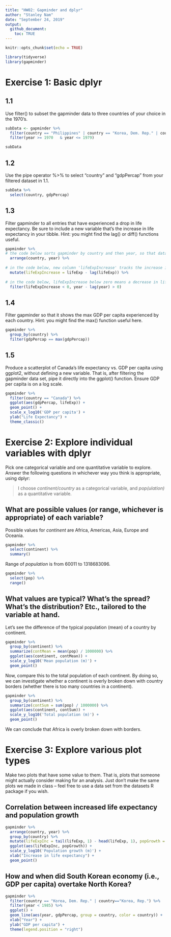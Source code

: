 ```yaml
---
title: "HW02: Gapminder and dplyr"
author: "Stanley Nam"
date: "September 24, 2019"
output: 
  github_document:
    toc: TRUE
---
```


```r
knitr::opts_chunk$set(echo = TRUE)
```

```r
library(tidyverse)
library(gapminder)
```

# Exercise 1: Basic dplyr

## 1.1

Use filter() to subset the gapminder data to three countries of your choice in the 1970’s.

```r
subData <- gapminder %>%
  filter(country == "Philippines" | country == "Korea, Dem. Rep." | country == "Korea, Rep.") %>%
  filter(year >= 1970   & year <= 1979)

subData
```

## 1.2

Use the pipe operator %>% to select “country” and “gdpPercap” from your filtered dataset in 1.1.

```r
subData %>% 
  select(country, gdpPercap)
```

## 1.3

Filter gapminder to all entries that have experienced a drop in life expectancy. Be sure to include a new variable that’s the increase in life expectancy in your tibble. Hint: you might find the lag() or diff() functions useful.

```r
gapminder %>%
# the code below sorts gapminder by country and then year, so that data from a country are presented in increasing year
  arrange(country, year) %>%
  
# in the code below, new column 'lifeExpIncrease' tracks the increase in life expectancy by year.
  mutate(lifeExpIncrease = lifeExp - lag(lifeExp)) %>%
  
# in the code below, lifeExpIncrease below zero means a decrease in lifeExp; 'year - lag(year) > 0' is for sanity check. i.e., year - lag(year) is only above zero if we comparing lifeExp of a same country, as we sorted the data by country and then year.
  filter(lifeExpIncrease < 0, year - lag(year) > 0)
```

## 1.4

Filter gapminder so that it shows the max GDP per capita experienced by each country. Hint: you might find the max() function useful here.

```r
gapminder %>%
  group_by(country) %>%
  filter(gdpPercap == max(gdpPercap))
```

## 1.5

Produce a scatterplot of Canada’s life expectancy vs. GDP per capita using ggplot2, without defining a new variable. That is, after filtering the gapminder data set, pipe it directly into the ggplot() function. Ensure GDP per capita is on a log scale.

```r
gapminder %>%
  filter(country == "Canada") %>%
  ggplot(aes(gdpPercap, lifeExp)) +
  geom_point() +
  scale_x_log10('GDP per capita') +
  ylab("Life Expectancy") +
  theme_classic()
```

# Exercise 2: Explore individual variables with dplyr

Pick one categorical variable and one quantitative variable to explore. Answer the following questions in whichever way you think is appropriate, using dplyr:

> I choose *continent/country* as a categorical variable, and *pop(ulation)* as a quantitative variable.

## What are possible values (or range, whichever is appropriate) of each variable?

Possible values for *continent* are Africa, Americas, Asia, Europe and Oceania. 

```r
gapminder %>%
  select(continent) %>%
  summary()
```

Range of *population* is from 60011 to 1318683096.

```r
gapminder %>%
  select(pop) %>%
  range()
```

## What values are typical? What’s the spread? What’s the distribution? Etc., tailored to the variable at hand.

Let's see the difference of the typical population (mean) of a country by continent.

```r
gapminder %>%
  group_by(continent) %>%
  summarize(contMean = mean(pop) / 1000000) %>%
  ggplot(aes(continent, contMean)) +
  scale_y_log10('Mean population (m)') +
  geom_point()
```

Now, compare this to the total population of each continent. By doing so, we can investigate whether a continent is overly broken down with country borders (whether there is too many countries in a continent).

```r
gapminder %>%
  group_by(continent) %>%
  summarize(contSum = sum(pop) / 1000000) %>%
  ggplot(aes(continent, contSum)) +
  scale_y_log10('Total population (m)') +
  geom_point()
```

We can conclude that Africa is overly broken down with borders.

# Exercise 3: Explore various plot types

Make two plots that have some value to them. That is, plots that someone might actually consider making for an analysis. Just don’t make the same plots we made in class – feel free to use a data set from the datasets R package if you wish.

## Correlation between increased life expectancy and population growth

```r
gapminder %>%
  arrange(country, year) %>%
  group_by(country) %>%
  mutate(lifeExpInc = tail(lifeExp, 1) - head(lifeExp, 1), popGrowth = (tail(pop, 1) - head(pop, 1)) / 1000000) %>%
  ggplot(aes(lifeExpInc, popGrowth)) +
  scale_y_log10('Population growth (m)') +
  xlab("Increase in life expectancy") +
  geom_point()
```

## How and when did South Korean economy (i.e., GDP per capita) overtake North Korea?

```r
gapminder %>%
  filter(country == "Korea, Dem. Rep." | country=="Korea, Rep.") %>%
  filter(year < 1985) %>%
  ggplot() +
  geom_line(aes(year, gdpPercap, group = country, color = country)) +
  xlab("Year") +
  ylab("GDP per capita") +
  theme(legend.position = "right")
```
